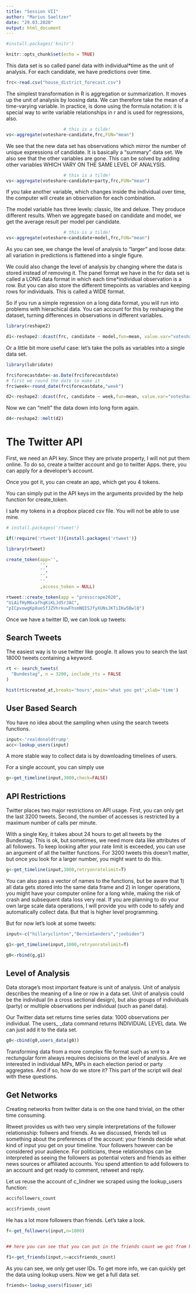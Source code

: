 ```yaml
---
title: "Session VII"
author: "Marius Saeltzer"
date: "29.03.2020"
output: html_document
---
```


```r
#install.packages('knitr')
```

```r

knitr::opts_chunk$set(echo = TRUE)

```


This data set is so called panel data with individual*time as the unit of analysis. For each candidate, we have predictions over time. 

```r

frc<-read.csv("house_district_forecast.csv")

```

The simplest transformation in R is aggregation or summarization. It moves up the unit of analysis by loosing data. We can therefore take the mean of a time-varying variable.
In practice, is done using the formula notation: it is special way to write variable relationships in r and is used for regressions, also.


```r
                      # this is a tilde!      
vs<-aggregate(voteshare~candidate,frc,FUN="mean")

```  

We see that the new data set has observations which mirror the number of unique expressions of candidate. It is basically a "summary" data set. We also see that the other variables are gone. This can be solved by adding other variables WHICH VARY ON THE SAME LEVEL OF ANALYSIS.

```r
                      # this is a tilde!      
vs<-aggregate(voteshare~candidate+party,frc,FUN="mean")

```  

If you take another variable, which changes inside the individual over time, the computer will create an observation for each combination.

The model variable has three levels: classic, lite and deluxe. They produce different results. When we aggregate based on candidate and model, we get the average result per model per candidate.

```r
                      # this is a tilde!      
vs<-aggregate(voteshare~candidate+model,frc,FUN="mean")

```  

As you can see, we change the level of analysis to "larger" and loose data: all variation in predictions is flattened into a single figure. 

We could also change the level of analysis by changing where the data is stored instead of removing it. The panel format we have in the fcr data set is called a LONG data format in which each time*individual observation is a row. But you can also store the different timepoints as variables and keeping rows for individuals. This is called a WIDE format.

So if you run a simple regression on a long data format, you will run into problems with hierachical data. You can account for this by reshaping the dataset, turning differences in observations in different variables.
 

```r

library(reshape2)

d1<-reshape2::dcast(frc, candidate ~ model,fun=mean, value.var="voteshare",)


```


Or a little bit more useful case: let's take the polls as variables into a single data set.
```r

library(lubridate)

frc$forecastdate<-as.Date(frc$forecastdate)
# first we round the date to make it
frc$week<-round_date(frc$forecastdate,"week")

d2<-reshape2::dcast(frc, candidate ~ week,fun=mean, value.var="voteshare")

```

Now we can "melt" the data down into long form again.  
```r
d4<-reshape2::melt(d2)

```


# The Twitter API

First, we need an API key. Since they are private property, I will not put them online. 
To do so, create a twitter account and go to twitter Apps. there, you can apply for a developer's account.

Once you got it, you can create an app, which get you 4 tokens.

You can simply put in the API keys im the arguments provided by the help function for create_token.

I safe my tokens in a dropbox placed csv file. You will not be able to use mine.

```r
# install.packages('rtweet')

if(!require('rtweet')){install.packages('rtweet')}

library(rtweet)

create_token(app='',
             '',
             '',
             '',
             ''
             ,access_token = NULL)

rtweet::create_token(app = "presscrape2020",
"UiAifHyM6xafhqKiKLJd5rJAC",
"pICpvowgKp8ueSfJZVhrkuwFhsmNQISJfyXUNsJKTiIKw5BwlQ")


```

Once we have a twitter ID, we can look up tweets:


## Search Tweets

The easiest way is to use twitter like google. It allows you to search the last 18000 tweets containing a keyword.

```r
rt <- search_tweets(
  "Bundestag", n = 3200, include_rts = FALSE
)

```

```r
hist(rt$created_at,breaks='hours',main='what you get',xlab='time')

```


## User Based Search

You have no idea about the sampling when using the search tweets functions. 

```r
input<-'realdonaldtrump'
acc<-lookup_users(input)

```

A more stable way to collect data is by downloading timelines of users.

For a single account, you can simply use 

```r

g<-get_timeline(input,3000,check=FALSE)

```

## API Restrictions

Twitter places two major restrictions on API usage. First, you can only get the last 3200 tweets. Second, the number of accesses is restricted by a maximum number of calls per minute. 

With a single Key, it takes about 24 hours to get all tweets by the Bundestag. This is ok, but sometimes, we need more data like attributes of all followers. To keep looking after your rate limit is exceeded, you can use an argument of all the twitter functions. For 3200 tweets this doesn't matter, but once you look for a larger number, you might want to do this. 

```r

g<-get_timeline(input,3000,retryonratelimit=T)

```
You can also pass a vector of names to the functions, but be aware that 1) all data gets stored into the same data frame and 2) in longer operations, you might have your computer online for a long while, making the risk of crash and subsequent data loss very real. If you are planning to do your own large scale data operations, I will provide you with code to safely and automatically collect data. But that is higher level programming. 

But for now let's look at some tweets:

```r

input<-c("hillaryclinton","BernieSanders","joebiden")

g1<-get_timeline(input,1000,retryonratelimit=T)

g0<-rbind(g,g1)

```

## Level of Analysis

Data storage's most important feature is unit of analysis. Unit of analysis describes the meaning of a line or row in a data set. Unit of analysis could be the individual (in a cross sectional design), but also groups of individuals (party) or multiple observations per individual (such as panel data). 

Our Twitter data set returns time series data: 1000 observations per individual. The users_ _data command returns INDIVIDUAL LEVEL data. We can just add it to the data set. 

```r

g0<-cbind(g0,users_data(g0))

```

Transforming data from a more complex file format such as xml to a rectungular form always requires decisions on the level of analysis. Are we interested in individual MPs, MPs in each election period or party aggregates. And if so, how do we store it? This part of the script will deal with these questions. 


## Get Networks

Creating networks from twitter data is on the one hand trivial, on the other time consuming. 

Rtweet provides us with two very simple interpretations of the follower relationsship: follwers and friends. As we discussed, friends tell us something about the preferences of the account: your friends decide what kind of input you get on your timeline. Your followers however can be considered your audience. For politicians, these relationships can be interpreted as seeing the followers as potential voters and friends as either news sources or affiliated accounts. You spend attention to add followers to an account and get ready to comment, retweet and reply. 

Let us reuse the account of c_lindner we scraped using the lookup_users function: 

```r
acc$followers_count

acc$friends_count
```

He has a lot more followers than friends. Let's take a look.

```r

f<-get_followers(input,n=1000)


## here you can see that you can put in the friends count we got from his account and just put it in the function to get all his friends

f1<-get_friends(input,n=acc$friends_count)

```

As you can see, we only get user IDs. To get more info, we can quickly get the data using lookup users. Now we get a full data set.

```r

friends<-lookup_users(f1$user_id)

```

